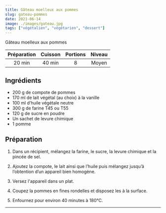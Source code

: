```yaml
---
title: Gâteau moelleux aux pommes
slug: gateau-pommes
date: 2021-06-14
image: ./images/gateau.jpg
tags: ["végétalien", "végétarien", "dessert"]
---
```


<StyledParagraph>Gâteau moelleux aux pommes</StyledParagraph>

| Préparation | Cuisson | Portions | Niveau |
| :-: | :-: | :-: | :-: |
| 20 min | 40 min | 8 | Moyen |

## Ingrédients
- <ListItem>200 g de compote de pommes</ListItem>
- <ListItem>170 ml de lait végétal (au choix) à la vanille</ListItem>
- <ListItem>100 ml d’huile végétale neutre</ListItem>
- <ListItem>300 g de farine T45 ou T55</ListItem>
- <ListItem>120 g de sucre en poudre</ListItem>
- <ListItem>Un sachet de levure chimique</ListItem>
- <ListItem>1 pomme</ListItem>

## Préparation

1. Dans un récipient, mélangez la farine, le sucre, la levure chimique et la pincée de sel.

2. Ajoutez la compote, le lait ainsi que l’huile puis mélangez jusqu’à l’obtention d’un appareil bien homogène.

3. Versez l'appareil dans un plat.

4. Coupez la pommes en fines rondelles et disposez les à la surface.

5. Enfournez pour environ 40 minutes à 180°C.

---
